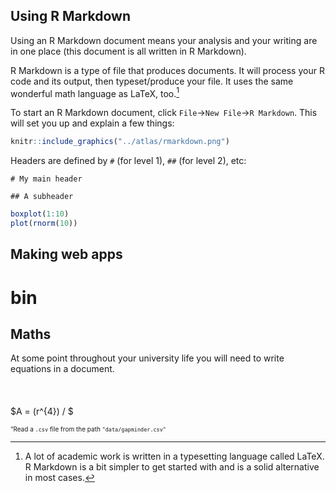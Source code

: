 
## Using R Markdown

Using an R Markdown document means your analysis and your writing are in one place (this document is all written in R Markdown). 

R Markdown is a type of file that produces documents. It will process your R code and its output, then typeset/produce your file. It uses the same wonderful math language as LaTeX, too.^[A lot of academic work is written in a typesetting language called LaTeX. R Markdown is a bit simpler to get started with and is a solid alternative in most cases.]

To start an R Markdown document, click `File`->`New File`->`R Markdown`. This will set you up and explain a few things:

```r
knitr::include_graphics("../atlas/rmarkdown.png")
```

Headers are defined by `#` (for level 1), `##` (for level 2), etc:

```
# My main header

## A subheader
```



```r
boxplot(1:10)
plot(rnorm(10))
```

## Making web apps





# bin


## Maths

At some point throughout your university life you will need to write equations in a document.
<br><br><br><br>
$A = (\pi * \lambda \times r^{4}) / \alpha $


<font size="1"> "Read a `.csv` file from the path `"data/gapminder.csv"` </font> 

